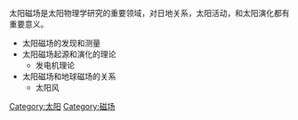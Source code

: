太阳磁场是太阳物理学研究的重要领域，对日地关系，太阳活动，和太阳演化都有重要意义。

*太阳磁场的发现和测量
*太阳磁场起源和演化的理论
**发电机理论
*太阳磁场和地球磁场的关系
**太阳风

[[Category:太阳|Category:太阳]][[Category:磁场|Category:磁场]]